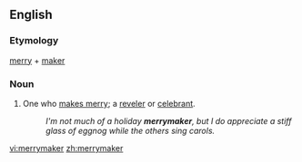 ==English==

===Etymology===
[[merry]] + [[maker]]

===Noun===
{{en-noun}}

# One who [[make merry|makes merry]]; a [[reveler]] or [[celebrant]].
#: ''I'm not much of a holiday '''merrymaker''', but I do appreciate a stiff glass of eggnog while the others sing carols.''

[[vi:merrymaker]]
[[zh:merrymaker]]